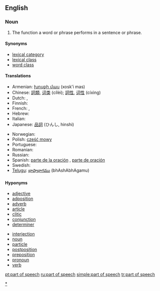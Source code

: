 ==English==
{{wikipedia}}

===Noun===
{{en-noun|sg=[[part]] [[of]] [[speech]]|pl=parts of speech}}

# {{grammar}} The function a word or phrase performs in a sentence or phrase.

====Synonyms====
* [[lexical category]]
* [[lexical class]]
* [[word class]]

====Translations====
{{trans-top|the function a word or phrase performs}}
* Armenian: [[խոսքի մաս]] (xosk'i mas)
* Chinese: [[詞類]], [[词类]] (cílèi); [[詞性]], [[词性]] (cíxìng)
* Dutch: {{t-|nl|zinsdeel|n}}, {{t+|nl|woordsoort|f}}
* Finnish: {{t+|fi|sanaluokka}}
* French: {{t|fr|classe lexicale|f}}, {{t|fr|partie du discours|f}}
* Hebrew: {{t-|he|חלק דיבור|m|tr=hh&eacute;lek dib&uacute;r|sc=Hebr}}
* Italian: {{t+|it|parte del discorso|f}}
* Japanese: [[品詞]] (ひんし, hinshi)
{{trans-mid}}
* Norwegian: {{t+|no|ordklasse}}
* Polish: [[część mowy]] {{f}}
* Portuguese: {{t+|pt|classe gramatical|f}}
* Romanian: {{t-|ro|parte de vorbire|f}}
* Russian: {{t+|ru|часть речи|f|sc=Cyrl}}
* Spanish: [[parte de la oración]] {{f}}, [[parte de oración]] {{f}}
* Swedish: {{t+|sv|ordklass|c}}
* [[Telugu]]: [[భాషాభాగము]] (bhAshAbhAgamu)
{{trans-bottom}}

====Hyponyms====
{{rel-top|parts of speech}}
* [[adjective]]
* [[adposition]]
* [[adverb]]
* [[article]]
* [[clitic]]
* [[conjunction]]
* [[determiner]]
{{rel-mid}}
* [[interjection]]
* [[noun]]
* [[particle]]
* [[postposition]]
* [[preposition]]
* [[pronoun]]
* [[verb]]
{{rel-bottom}}

[[Category:Parts of speech|*]]

[[pt:part of speech]]
[[ru:part of speech]]
[[simple:part of speech]]
[[tr:part of speech]]